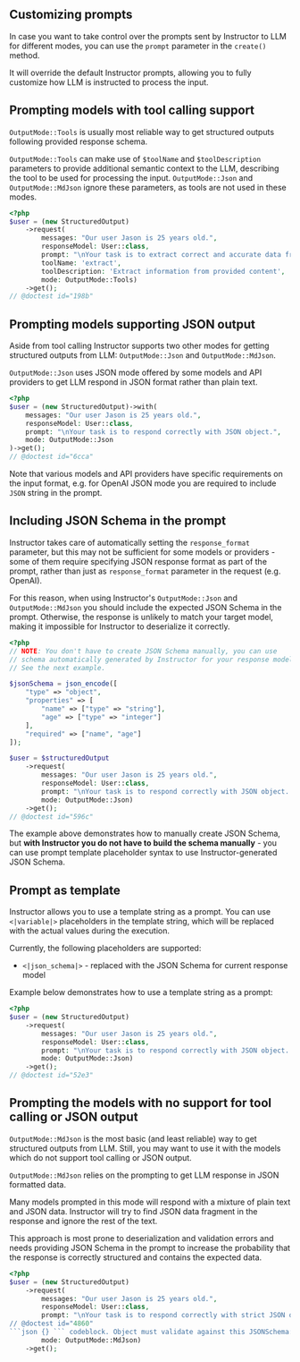 ## Customizing prompts

In case you want to take control over the prompts sent by Instructor
to LLM for different modes, you can use the `prompt` parameter in the
`create()` method.

It will override the default Instructor prompts, allowing you to fully
customize how LLM is instructed to process the input.


## Prompting models with tool calling support

`OutputMode::Tools` is usually most reliable way to get structured outputs following
provided response schema.

`OutputMode::Tools` can make use of `$toolName` and `$toolDescription` parameters
to provide additional semantic context to the LLM, describing the tool to be used
for processing the input. `OutputMode::Json` and `OutputMode::MdJson` ignore these parameters,
as tools are not used in these modes.

```php
<?php
$user = (new StructuredOutput)
    ->request(
        messages: "Our user Jason is 25 years old.",
        responseModel: User::class,
        prompt: "\nYour task is to extract correct and accurate data from the messages using provided tools.\n",
        toolName: 'extract',
        toolDescription: 'Extract information from provided content',
        mode: OutputMode::Tools)
    ->get();
// @doctest id="198b"
```


## Prompting models supporting JSON output

Aside from tool calling Instructor supports two other modes for getting structured
outputs from LLM: `OutputMode::Json` and `OutputMode::MdJson`.

`OutputMode::Json` uses JSON mode offered by some models and API providers to get LLM
respond in JSON format rather than plain text.

```php
<?php
$user = (new StructuredOutput)->with(
    messages: "Our user Jason is 25 years old.",
    responseModel: User::class,
    prompt: "\nYour task is to respond correctly with JSON object.",
    mode: OutputMode::Json
)->get();
// @doctest id="6cca"
```
Note that various models and API providers have specific requirements
on the input format, e.g. for OpenAI JSON mode you are required to include
`JSON` string in the prompt.


## Including JSON Schema in the prompt

Instructor takes care of automatically setting the `response_format`
parameter, but this may not be sufficient for some models or providers -
some of them require specifying JSON response format as part of the
prompt, rather than just as `response_format` parameter in the request
(e.g. OpenAI).

For this reason, when using Instructor's `OutputMode::Json` and `OutputMode::MdJson`
you should include the expected JSON Schema in the prompt. Otherwise, the
response is unlikely to match your target model, making it impossible for
Instructor to deserialize it correctly.

```php
<?php
// NOTE: You don't have to create JSON Schema manually, you can use
// schema automatically generated by Instructor for your response model.
// See the next example.

$jsonSchema = json_encode([
    "type" => "object",
    "properties" => [
        "name" => ["type" => "string"],
        "age" => ["type" => "integer"]
    ],
    "required" => ["name", "age"]
]);

$user = $structuredOutput
    ->request(
        messages: "Our user Jason is 25 years old.",
        responseModel: User::class,
        prompt: "\nYour task is to respond correctly with JSON object. Response must follow JSONSchema: $jsonSchema\n",
        mode: OutputMode::Json)
    ->get();
// @doctest id="596c"
```

The example above demonstrates how to manually create JSON Schema, but
**with Instructor you do not have to build the schema manually** - you can use prompt
template placeholder syntax to use Instructor-generated JSON Schema.


## Prompt as template

Instructor allows you to use a template string as a prompt. You can use
`<|variable|>` placeholders in the template string, which will be replaced
with the actual values during the execution.

Currently, the following placeholders are supported:
 - `<|json_schema|>` - replaced with the JSON Schema for current response model

Example below demonstrates how to use a template string as a prompt:

```php
<?php
$user = (new StructuredOutput)
    ->request(
        messages: "Our user Jason is 25 years old.",
        responseModel: User::class,
        prompt: "\nYour task is to respond correctly with JSON object. Response must follow JSONSchema:\n<|json_schema|>\n",
        mode: OutputMode::Json)
    ->get();
// @doctest id="52e3"
```


## Prompting the models with no support for tool calling or JSON output

`OutputMode::MdJson` is the most basic (and least reliable) way to get structured
outputs from LLM. Still, you may want to use it with the models which do not
support tool calling or JSON output.

`OutputMode::MdJson` relies on the prompting to get LLM response in JSON formatted data.

Many models prompted in this mode will respond with a mixture of plain text and JSON
data. Instructor will try to find JSON data fragment in the response and ignore
the rest of the text.

This approach is most prone to deserialization and validation errors and needs
providing JSON Schema in the prompt to increase the probability that the response
is correctly structured and contains the expected data.

```php
<?php
$user = (new StructuredOutput)
    ->request(
        messages: "Our user Jason is 25 years old.",
        responseModel: User::class,
        prompt: "\nYour task is to respond correctly with strict JSON object containing extracted data within a
// @doctest id="4860"
```json {} ``` codeblock. Object must validate against this JSONSchema:\n<|json_schema|>\n",
        mode: OutputMode::MdJson)
    ->get();
